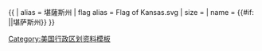 {{ {{{1<noinclude>|country showdata</noinclude>}}}
| alias = 堪薩斯州
| flag alias = Flag of Kansas.svg
| size = {{{size|}}}
| name = {{#if: {{{name|}}}|{{{name|}}}|堪萨斯州}}
}}<noinclude>
[[Category:美国行政区划资料模板]]
</noinclude>